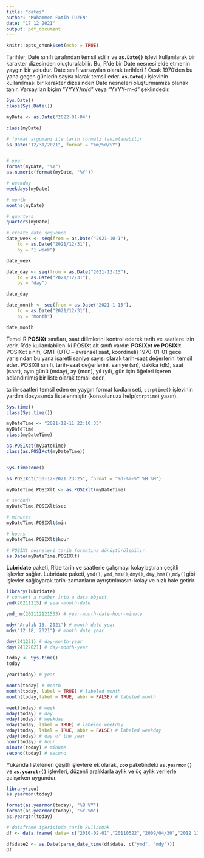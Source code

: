 ```yaml
---
title: "dates"
author: "Muhammed Fatih TÜZEN"
date: "17 12 2021"
output: pdf_document
---
```


```r
knitr::opts_chunk$set(echo = TRUE)
```

Tarihler, Date sınıfı tarafından temsil edilir ve **`as.Date()`** işlevi kullanılarak bir karakter dizesinden oluşturulabilir. Bu, R'de bir Date nesnesi elde etmenin yaygın bir yoludur. Date sınıfı varsayılan olarak tarihleri 1 Ocak 1970'den bu yana geçen günlerin sayısı olarak temsil eder. **`as.Date()`** işlevinin kullanılması bir karakter dizesinden Date nesneleri oluşturmamıza olanak tanır. Varsayılan biçim "YYYY/m/d" veya "YYYY-m-d" şeklindedir.

```r

Sys.Date()
class(Sys.Date())

myDate <- as.Date("2022-01-04")

class(myDate)

# format argümanı ile tarih formatı tanımlanabilir
as.Date("12/31/2021", format = "%m/%d/%Y")


# year
format(myDate, "%Y")
as.numeric(format(myDate, "%Y"))

# weekday
weekdays(myDate)

# month
months(myDate)

# quarters
quarters(myDate)

# create date sequence 
date_week <- seq(from = as.Date("2021-10-1"), 
    to = as.Date("2021/12/31"), 
    by = "1 week")

date_week

date_day <- seq(from = as.Date("2021-12-15"), 
    to = as.Date("2021/12/31"), 
    by = "day")

date_day

date_month <- seq(from = as.Date("2021-1-15"), 
    to = as.Date("2021/12/31"), 
    by = "month")

date_month
```

Temel R **POSIXt** sınıfları, saat dilimlerini kontrol ederek tarih ve saatlere izin verir. R'de kullanılabilen iki POSIXt alt sınıfı vardır: **POSIXct ve POSIXlt.** POSIXct sınıfı, GMT (UTC -- evrensel saat, koordineli) 1970-01-01 gece yarısından bu yana işaretli saniye sayısı olarak tarih-saat değerlerini temsil eder. POSIXlt sınıfı, tarih-saat değerlerini, saniye (sn), dakika (dk), saat (saat), ayın günü (mday), ay (mon), yıl (yıl), gün için öğeleri içeren adlandırılmış bir liste olarak temsil eder.

tarih-saatleri temsil eden en yaygın format kodları seti, `strptime()` işlevinin yardım dosyasında listelenmiştir (konsolunuza help(`strptime`) yazın).

```r

Sys.time()
class(Sys.time())

myDateTime <- "2021-12-11 22:10:35"
myDateTime
class(myDateTime)

as.POSIXct(myDateTime)
class(as.POSIXct(myDateTime))


Sys.timezone()

as.POSIXct("30-12-2021 23:25", format = "%d-%m-%Y %H:%M")

myDateTime.POSIXlt <- as.POSIXlt(myDateTime)

# seconds
myDateTime.POSIXlt$sec

# minutes
myDateTime.POSIXlt$min

# hours
myDateTime.POSIXlt$hour

# POSIXt nesneleri tarih formatına dönüştürülebilir.
as.Date(myDateTime.POSIXlt)
```

**Lubridate** paketi, R'de tarih ve saatlerle çalışmayı kolaylaştıran çeşitli işlevler sağlar. Lubridate paketi, `ymd()`, `ymd_hms()`,`dmy()`, `dmy_hms()`,`mdy()`gibi işlevler sağlayarak tarih-zamanların ayrıştırılmasını kolay ve hızlı hale getirir.

```r

library(lubridate)
# convert a number into a data object
ymd(20211215) # year-month-date

ymd_hm(202112121533) # year-month-date-hour-minute

mdy("Aralık 13, 2021") # month date year
mdy("12 18, 2021") # month date year

dmy(241221) # day-month-year
dmy(24122021) # day-month-year

today <- Sys.time()
today

year(today) # year

month(today) # month
month(today, label = TRUE) # labeled month
month(today,label = TRUE, abbr = FALSE) # labeled month

week(today) # week
mday(today) # day
wday(today) # weekday
wday(today, label = TRUE) # labeled weekday
wday(today, label = TRUE, abbr = FALSE) # labeled weekday
yday(today) # day of the year
hour(today) # hour
minute(today) # minute
second(today) # second
```

Yukarıda listelenen çeşitli işlevlere ek olarak, **`zoo`** paketindeki **`as.yearmon()`** ve **`as.yearqtr()`** işlevleri, düzenli aralıklarla aylık ve üç aylık verilerle çalışırken uygundur.

```r

library(zoo)
as.yearmon(today)

format(as.yearmon(today), "%B %Y")
format(as.yearmon(today), "%Y-%m")
as.yearqtr(today)

# dataframe içerisinde tarih kullanmak
df <- data.frame( date= c("2010-02-01","20110522","2009/04/30","2012 11 05","11-9-2015"))

df$date2 <- as.Date(parse_date_time(df$date, c("ymd", "mdy")))            
df
```
